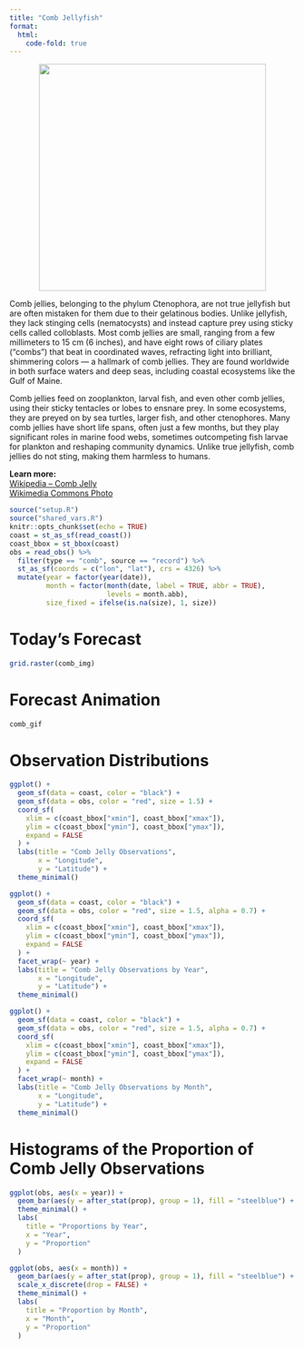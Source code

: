 ```yaml
---
title: "Comb Jellyfish"
format:
  html:
    code-fold: true
---
```


<p align="center">
  <img src="images/comb.png" width="400">
</p>

<section>
  <p>
    Comb jellies, belonging to the phylum Ctenophora, are not true jellyfish but are often mistaken for them due to their gelatinous bodies. Unlike jellyfish, they lack stinging cells (nematocysts) and instead capture prey using sticky cells called colloblasts. Most comb jellies are small, ranging from a few millimeters to 15 cm (6 inches), and have eight rows of ciliary plates (“combs”) that beat in coordinated waves, refracting light into brilliant, shimmering colors — a hallmark of comb jellies. They are found worldwide in both surface waters and deep seas, including coastal ecosystems like the Gulf of Maine.
  </p>
  <p>
    Comb jellies feed on zooplankton, larval fish, and even other comb jellies, using their sticky tentacles or lobes to ensnare prey. In some ecosystems, they are preyed on by sea turtles, larger fish, and other ctenophores. Many comb jellies have short life spans, often just a few months, but they play significant roles in marine food webs, sometimes outcompeting fish larvae for plankton and reshaping community dynamics. Unlike true jellyfish, comb jellies do not sting, making them harmless to humans.
  </p>
  <p>
    <strong>Learn more:</strong><br>
    <a href="https://en.wikipedia.org/wiki/Comb_jelly" target="_blank">Wikipedia – Comb Jelly</a><br>
    <a href="https://commons.wikimedia.org/wiki/File:Comb_jelly.tif" target="_blank">Wikimedia Commons Photo</a>
  </p>
</section>

```r
source("setup.R")
source("shared_vars.R")
knitr::opts_chunk$set(echo = TRUE)
coast = st_as_sf(read_coast())
coast_bbox = st_bbox(coast)
obs = read_obs() %>% 
  filter(type == "comb", source == "record") %>% 
  st_as_sf(coords = c("lon", "lat"), crs = 4326) %>% 
  mutate(year = factor(year(date)),
         month = factor(month(date, label = TRUE, abbr = TRUE), 
                        levels = month.abb),
         size_fixed = ifelse(is.na(size), 1, size))
```

# Today's Forecast
```r
grid.raster(comb_img)
```

# Forecast Animation
```r
comb_gif
```

# Observation Distributions
```r
ggplot() +
  geom_sf(data = coast, color = "black") +
  geom_sf(data = obs, color = "red", size = 1.5) +
  coord_sf(
    xlim = c(coast_bbox["xmin"], coast_bbox["xmax"]),
    ylim = c(coast_bbox["ymin"], coast_bbox["ymax"]),
    expand = FALSE
  ) +
  labs(title = "Comb Jelly Observations",        
       x = "Longitude",
       y = "Latitude") + 
  theme_minimal() 

ggplot() +
  geom_sf(data = coast, color = "black") +
  geom_sf(data = obs, color = "red", size = 1.5, alpha = 0.7) +
  coord_sf(
    xlim = c(coast_bbox["xmin"], coast_bbox["xmax"]),
    ylim = c(coast_bbox["ymin"], coast_bbox["ymax"]),
    expand = FALSE
  ) +
  facet_wrap(~ year) +
  labs(title = "Comb Jelly Observations by Year",        
       x = "Longitude",
       y = "Latitude") + 
  theme_minimal() 

ggplot() +
  geom_sf(data = coast, color = "black") +
  geom_sf(data = obs, color = "red", size = 1.5, alpha = 0.7) +
  coord_sf(
    xlim = c(coast_bbox["xmin"], coast_bbox["xmax"]),
    ylim = c(coast_bbox["ymin"], coast_bbox["ymax"]),
    expand = FALSE
  ) +
  facet_wrap(~ month) +
  labs(title = "Comb Jelly Observations by Month",        
       x = "Longitude",
       y = "Latitude") + 
  theme_minimal() 
```

# Histograms of the Proportion of Comb Jelly Observations
```r
ggplot(obs, aes(x = year)) +
  geom_bar(aes(y = after_stat(prop), group = 1), fill = "steelblue") +
  theme_minimal() +
  labs(
    title = "Proportions by Year",
    x = "Year",
    y = "Proportion"
  )

ggplot(obs, aes(x = month)) +
  geom_bar(aes(y = after_stat(prop), group = 1), fill = "steelblue") +
  scale_x_discrete(drop = FALSE) +
  theme_minimal() +
  labs(
    title = "Proportion by Month",
    x = "Month",
    y = "Proportion"
  )
```

